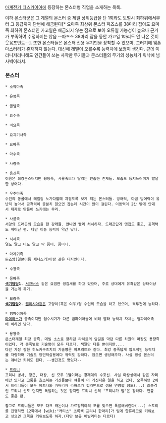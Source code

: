 [[마계전기 디스가이아]]에 등장하는 몬스터형 직업을 소개하는 목록.

이하 몬스터군은 그 계열의 몬스터 중 제일 상위등급을 단 1회라도 토벌시 최하위에서부터 그 등급까지 단번에 해금된다[* 요마족 최상위 몬스터 파즈스를 38마리 잡아도 요마족 최하위 몬스터인 가고일은 해금되지 않는 점으로 보아 오류일 가능성이 높으나 근거가 부족하여 수정하지는 않음 --파즈스 38마리 잡을 동안 가고일 1마리도 안 나온 것이 웃음포인트--]. 또한 몬스터들은 몬스터 전용 무기만을 장착할 수 있으며, 그러기에 웨폰 마스터리가 존재하지 않는다. 대신에 레벨이 오를수록 능력치에 보정이 생긴다. 근데 이러니저러니해도 인간들이 쓰는 사악한 무기들과 몬스터들의 무기의 성능차가 워낙에 넘사벽이라서.

=== 몬스터 ===
 * 소악마족

 * 유령족

 * 골렘족

 * 요수족

 * 비요족

 * 요괴기사족

 * 요마족

 * 마수족

 * 사령족

 * 용신족
 이름은 최강몬스터지만 용왕족, 사룡족보다 딸리는 안습한 존재들. 모습도 등지느러미가 발달한 상어다.

 * 우주마족
 수련의 동굴에서 레벨업 노가다할때 지겹도록 보게 되는 몬스터들. 방어력, 마법 방어력이 유난히 높아서 공격력이 충분치 않으면 잡는데 시간이 많이 걸린다. 이동력이 2칸 밖에 안돼서 제자로 만들어 쓰기에는 무리.

 * 사룡족
 서양의 드래곤의 모습을 한 강캐들. 만나면 빨리 처치하자. 드래곤답게 맷집도 좋고, 공격력도 뛰어난 편. 다만 이동 능력이 약간 낮다.

 * 시체족
 덜도 말고 더도 말고 딱 좀비. 좀비다.

 * 마계귀족
 돈죠앙(일본이름 제니스키)이랑 같은 디자인이다.

 * 수왕족

 * 몽마족
 '''[[색기담당]]1.''' [[서큐버스]] 같은 요염한 생김새를 하고 있으며, 주로 상대에게 유혹같은 상태이상을 거는게 특기.

 * 묘랑족
 '''[[색기담당]]2.''' [[펠리시아]]같은 고양이(혹은 여우)형 수인의 모습을 하고 있으며, 격투전에 능하다.

 * 뱀파이어족
 [[마데라스]]가 종족이지만 입수시기가 다른 뱀파이어들에 비해 빨라 능력치 자체는 뱀파이어족에 비하면 낮다.

 * 용왕족
 몬스터계열 최강 종족. 데빌 소스로 향하던 라하르의 앞길을 막던 다른 차원의 마왕도 용왕족이었다. 각 종족별로 기술명이 모두 다르다. 색깔만 다를 뿐이지만....
 다만 가장 강한 히노카구츠치의 기술명은 이프리트와 같다. 최강 종족답게 압도적인 능력치를 자랑하며 기술도 양민학살용에다 위력도 강하다. 잡으면 생성해주자. 사실 생성 몬스터는 얘네만 키워도 된다. --생긴것도 멋있다--

 * [[프리니]]
 프리니 병사, 장군, 대왕, 신 모두 1헬이라는 경제계의 수호신. 사실 마왕성에서 같은 자리에만 있다고 고통을 호소하는 가신들보다 얘들이 더 가신다운 일을 하고 있다. 오죽하면 2에서 프리니들이 모두 에트나와 가버리자 라하르가 컵라면으로 생을 연명할 정도(...) 최종격인 프리니 신도 던지면 폭발하는 것은 같지만 프리니 신의 '프리니가 빔'은 강하다. 연출도 좋은 편.

 참고로 프리니들은 모두 다크 캐논이나 가르강튀아의 포를 맞으면 폭발해버린다(...) 스토리를 진행하면 12화에서 [wiki:"커티스" 초록색 프리니 한마리]가 팀에 합류하므로 키워보고 싶으면 그쪽을 키워보도록 하자.(다만 보유 어빌리티는 다르다)
